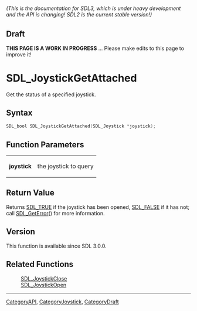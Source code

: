 ====== (This is the documentation for SDL3, which is under heavy development and the API is changing! SDL2 is the current stable version!) ======

== Draft ==

'''THIS PAGE IS A WORK IN PROGRESS''' ... Please make edits to this page to improve it!
= SDL_JoystickGetAttached =

Get the status of a specified joystick.

== Syntax ==

<syntaxhighlight lang='c'>
SDL_bool SDL_JoystickGetAttached(SDL_Joystick *joystick);
</syntaxhighlight>

== Function Parameters ==

{|
|'''joystick'''
|the joystick to query
|}

== Return Value ==

Returns [[SDL_TRUE]] if the joystick has been opened, [[SDL_FALSE]] if it
has not; call [[SDL_GetError]]() for more information.

== Version ==

This function is available since SDL 3.0.0.

== Related Functions ==

:[[SDL_JoystickClose]]
:[[SDL_JoystickOpen]]

----
[[CategoryAPI]], [[CategoryJoystick]], [[CategoryDraft]]


